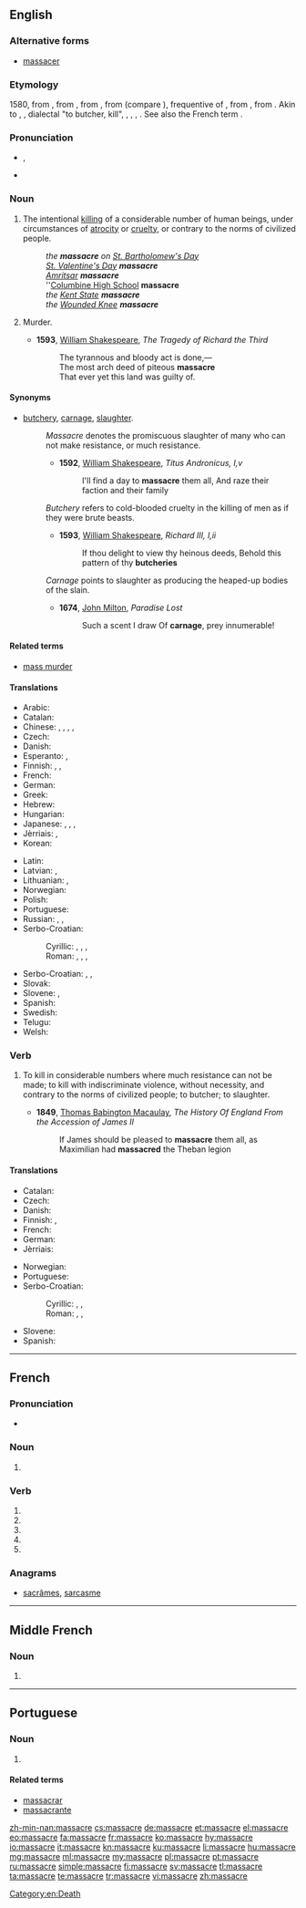 {{also|massacré}}
==English==

===Alternative forms===
* [[massacer]] {{qualifier|archaic}}

===Etymology===
1580, from {{etyl|frm|en}} {{term|massacre|lang=frm}}, from {{etyl|fro|en}} {{term|macacre|macacre, macecle|slaughterhouse, butchery|lang=fro}}, from {{etyl|ML.|en}} {{term|mazacrium||massacre, slaughter, killing”, also “the head of a newly killed stag|lang=la}}, from {{etyl|gml|en}} {{term/t|gml|*matskelen||to massacre}} (compare {{etyl|de|-}} {{term|metzeln|metzeln|massacre|lang=de}}), frequentive of {{term|matsken|matsken, matzgen|to cut, hew|lang=gml}}, from {{etyl|gem-pro|en}} {{term/t|gem-pro|*maitaną||to cut}}, from {{etyl|ine-pro|en}} {{term/t|ine-pro|*mei-||small}}. Akin to {{etyl|goh|-}} {{term|meizan||to cut|lang=goh}}, {{etyl|nl|-}} {{term|matsen|matsen|to maul, kill|lang=nl}}, dialectal {{etyl|de|-}} {{term|metzgern|lang=de}} "to butcher, kill", {{etyl|de|-}} {{term|metzgen||to cull, kill, slaughter cattle|lang=de}}, {{term|Metzger||a butcher|lang=de}}, {{term|Metzelei|Metzelei|massacre|lang=de}}, {{etyl|got|-}} {{term|𐌼𐌰𐌹𐍄𐌰𐌽||to cut|tr=maitan|lang=got|sc=Goth}}. See also the French term {{term|massacrer|lang=fr}}.

===Pronunciation===
* {{a|UK}} {{IPA|/ˈmæs.ə.kə(ɹ)/}}, {{X-SAMPA|/"m{s.@.k@(r)/}}
* {{audio|En-us-massacre.ogg|Audio (US)}}

===Noun===
{{en-noun}}

# The intentional [[killing]] of a considerable number of human beings, under circumstances of [[atrocity]] or [[cruelty]], or contrary to the norms of civilized people.
#: ''the '''massacre''' on [[w:St. Bartholomew's Day|St. Bartholomew's Day]]''
#: ''[[w:St. Valentine's Day|St. Valentine's Day]] '''massacre'''''
#: ''[[w:Amritsar|Amritsar]] '''massacre'''''
#: ''[[w:Columbine High School|Columbine High School]] '''massacre'''
#: ''the [[w:Kent State|Kent State]] '''massacre'''''
#: ''the [[w:Wounded Knee|Wounded Knee]] '''massacre'''''
# {{context|obsolete|lang=en}} Murder.
#* '''1593''', [[w:William Shakespeare|William Shakespeare]], ''The Tragedy of Richard the Third''
#*: The tyrannous and bloody act is done,—
#*: The most arch deed of piteous '''massacre'''
#*: That ever yet this land was guilty of.

====Synonyms====
* [[butchery]], [[carnage]], [[slaughter]].
*: ''Massacre'' denotes the promiscuous slaughter of many who can not make resistance, or much resistance.
*:* '''1592''', [[w:William Shakespeare|William Shakespeare]], ''Titus Andronicus, I,v''
*:*: I'll find a day to '''massacre''' them all, And raze their faction and their family
*: ''Butchery'' refers to cold-blooded cruelty in the killing of men as if they were brute beasts.
*:* '''1593''', [[w:William Shakespeare|William Shakespeare]], ''Richard III, I,ii''
*:*: If thou delight to view thy heinous deeds, Behold this pattern of thy '''butcheries'''
*: ''Carnage'' points to slaughter as producing the heaped-up bodies of the slain.
*:* '''1674''', [[w:John Milton|John Milton]], ''Paradise Lost''
*:*: Such a scent I draw Of '''carnage''', prey innumerable!

====Related terms====
* [[mass murder]]

====Translations====
{{trans-top|intentional mass killing}}
* Arabic: {{t-|ar|مذبحة|f|tr=madhbaHa}}
* Catalan: {{t-|ca|massacre|m}}
* Chinese: {{zh-tsp|大屠殺|大屠杀|dàtúshā}}, {{zh-tsp|屠殺|屠杀|túshā}}, {{zh-tsp|慘案|惨案|cǎn'àn}}, {{zh-tsp|慘殺|惨杀|cǎnshā}}, {{zh-tsp|殺戮|杀戮|shālù}}
* Czech: {{t-|cs|masakr|m}}
* Danish: {{t-|da|massakre|c}}
* Esperanto: {{t-|eo|amasbuĉado}}, {{t-|eo|masakro}}
* Finnish: {{t+|fi|joukkomurha}}, {{t+|fi|verilöyly}}, {{t+|fi|teurastus}}
* French: {{t+|fr|massacre|m}}
* German: {{t+|de|Massaker|n}}
* Greek: {{t+|el|σφαγή}}
* Hebrew: {{t-|he|טבח|m|tr=tevach}}
* Hungarian: {{t+|hu|mészárlás}}
* Japanese: {{t-|ja|大虐殺|tr=daigyakusatsu}}, {{t-|ja|虐殺|tr=gyakusatsu}}, {{t-|ja|惨殺|tr=zansatsu}}, {{t+|ja|みなごろし|tr=minagoroshi|sc=Jpan}}
* Jèrriais: {{tø|roa-jer|machacréthie|f}}, {{tø|roa-jer|machacre|m}}
* Korean: {{t+|ko|학살|sc=Hang}}
{{trans-mid}}
* Latin: {{t-|la|trucidatio}}
* Latvian: {{t-|lv|slaktiņš|m}}, {{t-|lv|masveida slepkavība|f}}
* Lithuanian: {{t-|lt|žudynės|f-p}}, {{t-|lt|skerdynės|f-p}}
* Norwegian: {{t-|no|massakre}}
* Polish: {{t+|pl|masakra|f}}
* Portuguese: {{t+|pt|massacre|m}}
* Russian: {{t+|ru|резня|f|tr=reznjá}}, {{t-|ru|массовое убийство|n|tr=mássovoje ubíjstvo}}, {{t+|ru|бойня|f|tr=bójnja|sc=Cyrl}}
* Serbo-Croatian:
*: Cyrillic: {{t-|sh|масакр|m|sc=Cyrl}}, {{t-|sh|покољ|m|sc=Cyrl}}, {{t-|sh|крвопролиће|m|sc=Cyrl}}, {{t-|sh|сеча|f|sc=Cyrl}}
*: Roman: {{t-|sh|masakr|m}}, {{t-|sh|pokolj|m}}, {{t-|sh|krvoproliće|m}}, {{t-|sh|seča|f}}
* Serbo-Croatian: {{t-|sh|masakr}}, {{t-|sh|pokolj}}, {{t-|sh|krvoproliće}}
* Slovak: {{t-|sk|masakra|f}}
* Slovene: {{t+|sl|pokol|m}}, {{t-|sl|masaker|m}}
* Spanish: {{t+|es|masacre|f}}
* Swedish: {{t+|sv|massaker|c}}
* Telugu: {{t-|te|ఊచకోత|tr=oochakOta|sc=Telu}}
* Welsh: {{t+|cy|llofruddiaeth}}
{{trans-bottom}}

===Verb===
{{en-verb|massacres|massacring|massacred}}

# {{context|transitive|lang=en}} To kill in considerable numbers where much resistance can not be made; to kill with indiscriminate violence, without necessity, and contrary to the norms of civilized people; to butcher; to slaughter. {{qualifier|Often limited to the killing of human beings.}}
#* '''1849''', [[w:Thomas Babington Macaulay|Thomas Babington Macaulay]], ''The History Of England From the Accession of James II''
#*: If James should be pleased to '''massacre''' them all, as Maximilian had '''massacred''' the Theban legion

====Translations====
{{trans-top|to kill in considerable numbers}}
* Catalan: {{t+|ca|massacrar}}
* Czech: {{t-|cs|masakrovat}}
* Danish: {{t-|da|massakrere}}
* Finnish: {{t-|fi|joukkomurhata}}, {{t+|fi|teurastaa}}
* French: {{t+|fr|massacrer}}
* German: {{t+|de|massakrieren}}
* Jèrriais: {{tø|roa-jer|machacrer}}
{{trans-mid}}
* Norwegian: {{t-|no|massakrere}}
* Portuguese: {{t+|pt|massacrar}}
* Serbo-Croatian:
*: Cyrillic: {{t-|sh|масакрирати|sc=Cyrl}}, {{t-|sh|поклати|sc=Cyrl}}, {{t-|sh|поубијати|sc=Cyrl}}
*: Roman: {{t-|sh|masakrirati}}, {{t-|sh|poklati}}, {{t-|sh|poubijati}}
* Slovene: {{t-|sl|poklati}}
* Spanish: {{t-|es|masacrar}}
{{trans-bottom}}

[[Category:en:Death]]

----

==French==

===Pronunciation===
* {{IPA|/ma.sakʁ/|lang=fr}}

===Noun===
{{fr-noun|m}}

# {{l|en|massacre}}

===Verb===
{{fr-verb-form}}

# {{conjugation of|massacrer||1|s|pres|ind|lang=fr}}
# {{conjugation of|massacrer||3|s|pres|ind|lang=fr}}
# {{conjugation of|massacrer||1|s|pres|sub|lang=fr}}
# {{conjugation of|massacrer||1|s|pres|sub|lang=fr}}
# {{conjugation of|massacrer||2|s|imp|lang=fr}}

===Anagrams===
* [[sacrâmes#French|sacrâmes]], [[sarcasme#French|sarcasme]]

----

==Middle French==

===Noun===
{{frm-noun|m}}

# {{l|en|massacre}}

----

==Portuguese==

===Noun===
{{pt-noun|m}}

# {{l|en|massacre}}

====Related terms====
* [[massacrar]]
* [[massacrante]]

[[zh-min-nan:massacre]]
[[cs:massacre]]
[[de:massacre]]
[[et:massacre]]
[[el:massacre]]
[[eo:massacre]]
[[fa:massacre]]
[[fr:massacre]]
[[ko:massacre]]
[[hy:massacre]]
[[io:massacre]]
[[it:massacre]]
[[kn:massacre]]
[[ku:massacre]]
[[li:massacre]]
[[hu:massacre]]
[[mg:massacre]]
[[ml:massacre]]
[[my:massacre]]
[[pl:massacre]]
[[pt:massacre]]
[[ru:massacre]]
[[simple:massacre]]
[[fi:massacre]]
[[sv:massacre]]
[[tl:massacre]]
[[ta:massacre]]
[[te:massacre]]
[[tr:massacre]]
[[vi:massacre]]
[[zh:massacre]]